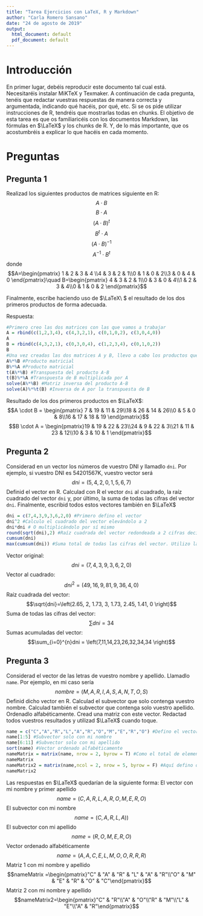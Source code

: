 ```yaml
---
title: "Tarea Ejercicios con LaTeX, R y Markdown"
author: "Carla Romero Sansano"
date: "24 de agosto de 2019"
output:
  html_document: default
  pdf_document: default
---
```

# Introducción
En primer lugar, debéis reproducir este documento tal cual está. Necesitaréis instalar MiKTeX y Texmaker. 
A continuación de cada pregunta, tenéis que redactar vuestras respuestas de manera correcta y argumentada, indicando qué hacéis, por qué, etc. Si se os pide utilizar instrucciones de R, tendréis que mostrarlas todas en chunks. 
El objetivo de esta tarea es que os familiaricéis con los documentos Markdown, las fórmulas en $\LaTeX$ y los chunks de R. Y, de lo más importante, que os acostumbréis a explicar lo que hacéis en cada momento. 

# Preguntas
## Pregunta 1
Realizad los siguientes productos de matrices siguiente en R:
$$A \cdot B$$ $$B \cdot A$$ $$\left(A \cdot B \right)^t$$ $$B^t \cdot A$$ $$\left (A \cdot B \right)^{-1}$$ $$A^{-1} \cdot B^{t}$$ 
donde $$A=\begin{pmatrix} 1 & 2 & 3 & 4 \\4 & 3 & 2 & 1\\0 & 1 & 0 & 2\\3 & 0 & 4 & 0 \end{pmatrix}\quad B=\begin{pmatrix} 4 & 3 & 2 & 1\\0 & 3 & 0 & 4\\1 & 2 & 3 & 4\\0 & 1 & 0 & 2 \end{pmatrix}$$

Finalmente, escribe haciendo uso de $\LaTeX\ $ el resultado de los dos primeros productos de forma adecuada.

Respuesta:
```r
#Primero creo las dos matrices con las que vamos a trabajar
A = rbind(c(1,2,3,4), c(4,3,2,1), c(0,1,0,2), c(3,0,4,0))
A
B = rbind(c(4,3,2,1), c(0,3,0,4), c(1,2,3,4), c(0,1,0,2))
B
#Una vez creadas las dos matrices A y B, llevo a cabo los productos que nos indica el ejercicio
A%*%B #Producto matricial
B%*%A #Producto matricial
t(A%*%B) #Transpuesta del producto A·B
t(B)%*%A #Transpuesta de B multiplicada por A
solve(A%*%B) #Matriz inversa del producto A·B
solve(A)%*%t(B) #Inversa de A por la transpuesta de B

```
Resultado de los dos primeros productos en $\LaTeX$:
$$A \cdot B = \begin{pmatrix} 7 & 19 & 11 & 29\\18 & 26 & 14 & 26\\0 & 5 & 0 & 8\\16 & 17 & 18 & 19 \end{pmatrix}$$ 
$$B \cdot A = \begin{pmatrix}19 & 19 & 22 & 23\\24 & 9 & 22 & 3\\21 & 11 & 23 & 12\\10 & 3 & 10 & 1 \end{pmatrix}$$

## Pregunta 2
Considerad en un vector los números de vuestro DNI y llamadlo `dni`. Por ejemplo, si vuestro DNI es 54201567K, vuestro vector será $$dni = \left(5,4,2,0,1,5,6,7 \right)$$ 
Definid el vector en R. Calculad con R el vector `dni` al cuadrado, la raíz cuadrado del vector `dni` y, por último, la suma de todas las cifras del vector `dni`. 
Finalmente, escribid todos estos vectores también en $\LaTeX$

```r
dni = c(7,4,3,9,3,6,2,0) #Primero defino el vector
dni^2 #Calculo el cuadrado del vector elevándolo a 2
dni*dni # O multiplicándolo por sí mismo
round(sqrt(dni),2) #Raíz cuadrada del vector redondeada a 2 cifras decimales
cumsum(dni)
max(cumsum(dni)) #Suma total de todas las cifras del vector. Utilizo la función max(), ya que la función cumsum devuelve las sumas acumuladas de los elementos del vector y el último elemento (el máximo) es la suma total. 

```

Vector original:
$$dni = \left(7,4,3,9,3,6,2,0 \right)$$
Vector al cuadrado:
$$dni^{2}=\left(49,16,9,81,9,36,4,0 \right)$$
Raíz cuadrada del vector:
$$\sqrt{dni}=\left(2.65, 2, 1.73, 3, 1.73, 2.45, 1.41, 0 \right)$$
Suma de todas las cifras del vector:
$$\sum{dni}=34$$
Sumas acumuladas del vector:
$$\sum_{i=0}^{n}dni = \left(7,11,14,23,26,32,34,34 \right)$$

## Pregunta 3
Considerad el vector de las letras de vuestro nombre y apellido. Llamadlo `name`. Por ejemplo, en mi caso sería $$nombre=\left(M,A,R,I,A,S,A,N,T,O,S \right)$$
Definid dicho vector en R. Calculad el subvector que solo contenga vuestro nombre. Calculad también el subvector que contenga solo vuestro apellido. Ordenadlo alfabéticamente. Cread una matriz con este vector.
Redactad todos vuestros resultados y utilizad $\LaTeX$ cuando toque. 
```r
name = c("C","A","R","L","A","R","O","M","E","R","O") #Defino el vector con mi nombre y apellido
name[1:5] #Subvector solo con mi nombre
name[6:11] #Subvector solo con mi apellido
sort(name) #Vector ordenado alfabéticamente
nameMatrix = matrix(name, nrow = 2, byrow = T) #Como el total de elementos no es múltiplo del número de filas, defino una matriz con una "C" repetida al final
nameMatrix
nameMatrix2 = matrix(name,ncol = 2, nrow = 5, byrow = F) #Aquí defino otra matriz que según el número de columnas que indico. Como la longitud del vector no es múltiplo del número de filas, en esta ocasión se elimina la última letra de mi apellido.
nameMatrix2

```
Las respuestas en $\LaTeX$ quedarían de la siguiente forma:
El vector con mi nombre y primer apellido $$name=\left(C,A,R,L,A,R,O,M,E,R,O \right)$$
El subvector con mi nombre $$name=\left(C,A,R,L,A)\right)$$
El subvector con mi apellido $$name=\left(R,O,M,E,R,O\right)$$
Vector ordenado alfabéticamente $$name=\left(A,A,C,E,L,M,O,O,R,R,R\right)$$
Matriz 1 con mi nombre y apellido
$$nameMatrix =\begin{pmatrix}"C" & "A" & "R" & "L" & "A" & "R"\\"O" & "M" & "E" & "R" & "O" & "C"\end{pmatrix}$$
Matriz 2 con mi nombre y apellido
$$nameMatrix2=\begin{pmatrix}"C" & "R"\\"A" & "O"\\"R" & "M"\\"L" & "E"\\"A" & "R"\end{pmatrix}$$




